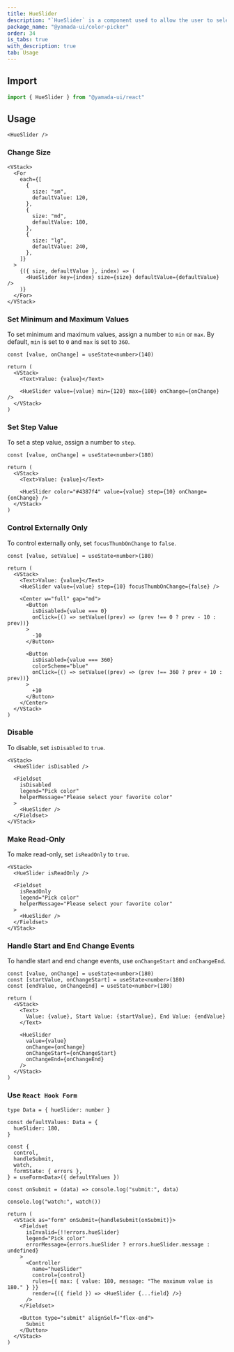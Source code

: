 ```yaml
---
title: HueSlider
description: "`HueSlider` is a component used to allow the user to select a color hue."
package_name: "@yamada-ui/color-picker"
order: 34
is_tabs: true
with_description: true
tab: Usage
---
```


## Import

```ts
import { HueSlider } from "@yamada-ui/react"
```

## Usage

```tsx
<HueSlider />
```

### Change Size

```tsx
<VStack>
  <For
    each={[
      {
        size: "sm",
        defaultValue: 120,
      },
      {
        size: "md",
        defaultValue: 180,
      },
      {
        size: "lg",
        defaultValue: 240,
      },
    ]}
  >
    {({ size, defaultValue }, index) => (
      <HueSlider key={index} size={size} defaultValue={defaultValue} />
    )}
  </For>
</VStack>
```

### Set Minimum and Maximum Values

To set minimum and maximum values, assign a number to `min` or `max`. By default, `min` is set to `0` and `max` is set to `360`.

```tsx functional=true
const [value, onChange] = useState<number>(140)

return (
  <VStack>
    <Text>Value: {value}</Text>

    <HueSlider value={value} min={120} max={180} onChange={onChange} />
  </VStack>
)
```

### Set Step Value

To set a step value, assign a number to `step`.

```tsx functional=true
const [value, onChange] = useState<number>(180)

return (
  <VStack>
    <Text>Value: {value}</Text>

    <HueSlider color="#4387f4" value={value} step={10} onChange={onChange} />
  </VStack>
)
```

### Control Externally Only

To control externally only, set `focusThumbOnChange` to `false`.

```tsx functional=true
const [value, setValue] = useState<number>(180)

return (
  <VStack>
    <Text>Value: {value}</Text>
    <HueSlider value={value} step={10} focusThumbOnChange={false} />

    <Center w="full" gap="md">
      <Button
        isDisabled={value === 0}
        onClick={() => setValue((prev) => (prev !== 0 ? prev - 10 : prev))}
      >
        -10
      </Button>

      <Button
        isDisabled={value === 360}
        colorScheme="blue"
        onClick={() => setValue((prev) => (prev !== 360 ? prev + 10 : prev))}
      >
        +10
      </Button>
    </Center>
  </VStack>
)
```

### Disable

To disable, set `isDisabled` to `true`.

```tsx
<VStack>
  <HueSlider isDisabled />

  <Fieldset
    isDisabled
    legend="Pick color"
    helperMessage="Please select your favorite color"
  >
    <HueSlider />
  </Fieldset>
</VStack>
```

### Make Read-Only

To make read-only, set `isReadOnly` to `true`.

```tsx
<VStack>
  <HueSlider isReadOnly />

  <Fieldset
    isReadOnly
    legend="Pick color"
    helperMessage="Please select your favorite color"
  >
    <HueSlider />
  </Fieldset>
</VStack>
```

### Handle Start and End Change Events

To handle start and end change events, use `onChangeStart` and `onChangeEnd`.

```tsx functional=true
const [value, onChange] = useState<number>(180)
const [startValue, onChangeStart] = useState<number>(180)
const [endValue, onChangeEnd] = useState<number>(180)

return (
  <VStack>
    <Text>
      Value: {value}, Start Value: {startValue}, End Value: {endValue}
    </Text>

    <HueSlider
      value={value}
      onChange={onChange}
      onChangeStart={onChangeStart}
      onChangeEnd={onChangeEnd}
    />
  </VStack>
)
```

### Use `React Hook Form`

```tsx functional=true
type Data = { hueSlider: number }

const defaultValues: Data = {
  hueSlider: 180,
}

const {
  control,
  handleSubmit,
  watch,
  formState: { errors },
} = useForm<Data>({ defaultValues })

const onSubmit = (data) => console.log("submit:", data)

console.log("watch:", watch())

return (
  <VStack as="form" onSubmit={handleSubmit(onSubmit)}>
    <Fieldset
      isInvalid={!!errors.hueSlider}
      legend="Pick color"
      errorMessage={errors.hueSlider ? errors.hueSlider.message : undefined}
    >
      <Controller
        name="hueSlider"
        control={control}
        rules={{ max: { value: 180, message: "The maximum value is 180." } }}
        render={({ field }) => <HueSlider {...field} />}
      />
    </Fieldset>

    <Button type="submit" alignSelf="flex-end">
      Submit
    </Button>
  </VStack>
)
```
